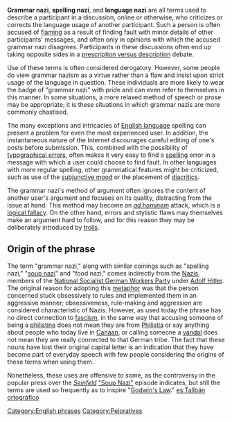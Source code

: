 '''Grammar nazi''', '''spelling nazi''', and '''language nazi''' are all terms used to describe a participant in a discussion, online or otherwise, who criticizes or corrects the language usage of another participant. Such a person is often accused of [[flaming]] as a result of finding fault with minor details of other participants' messages, and often only in opinions with which the accused grammar nazi disagrees. Participants in these discussions often end up taking opposite sides in a [[Prescription and description| prescription versus description]] debate.

Use of these terms is often considered derogatory. However, some people do view grammar nazism as a virtue rather than a flaw and insist upon strict usage of the language in question. These individuals are more likely to wear the badge of "grammar nazi" with pride and can even refer to themselves in this manner. In some situations, a more relaxed method of speech or prose may be appropriate; it is these situations in which grammar nazis are more commonly chastised.

The many exceptions and intricacies of [[English language]] spelling can present a problem for even the most experienced user. In addition, the instantaneous nature of the Internet discourages careful editing of one's posts before submission. This, combined with the possibility of [[typographical error]]s, often makes it very easy to find a [[spelling]] error in a message with which a user could choose to find fault. In other languages with more regular spelling, other grammatical features might be criticized, such as use of the [[subjunctive mood]] or the placement of [[diacritic]]s.

The grammar nazi's method of argument often ignores the content of another user's argument and focuses on its quality, distracting from the issue at hand. This method may become an ''[[ad hominem]]'' attack, which is a [[logical fallacy]]. On the other hand, errors and stylistic flaws may themselves make an argument hard to follow, and for this reason they may be deliberately introduced by [[internet troll|trolls]].

==Origin of the phrase==
The term "grammar nazi," along with similar coinings such as "spelling nazi," "[[soup nazi]]" and "food nazi," comes indirectly from the [[Nazism|Nazis]], members of the [[National Socialist German Workers Party]] under [[Adolf Hitler]]. The original reason for adopting this [[metaphor]] was that the person concerned stuck obsessively to rules and implemented them in an aggressive manner; obsessiveness, rule-making and aggression are considered characteristic of Nazis. However, as used today the phrase has no direct connection to [[fascism]], in the same way that accusing someone of being a [[philistine]] does not mean they are from [[Philistia]] or say anything about people who today live in [[Canaan]], or calling someone a [[vandal]] does not mean they are really connected to that German tribe. The fact that these nouns have lost their original capital letter is an indication that they have become part of everyday speech with few people considering the origins of these terms when using them. 

Nonetheless, these uses are offensive to some, as the controversy in the popular press over the ''[[Seinfeld]]'' [[Soup Nazi|"Soup Nazi"]] episode indicates, but still the terms are used so frequently as to inspire "[[Godwin's Law]]."
[[es:Talibán ortográfico]]

[[Category:English phrases]]
[[Category:Pejoratives]]